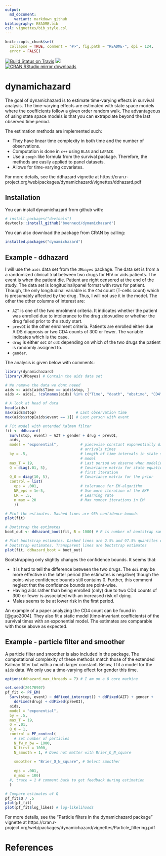 ```yaml
---
output:
  md_document:
    variant: markdown_github
bibliography: README.bib
csl: vignettes/bib_style.csl
---
```


```r
knitr::opts_chunk$set(
  collapse = TRUE, comment = "#>", fig.path = "README-", dpi = 124, 
  error = FALSE)
```

[![Build Status on Travis](https://travis-ci.org/boennecd/dynamichazard.svg?branch=master,osx)](https://travis-ci.org/boennecd/dynamichazard)
[![](https://www.r-pkg.org/badges/version/dynamichazard)](https://www.r-pkg.org/badges/version/dynamichazard)		
[![CRAN RStudio mirror downloads](http://cranlogs.r-pkg.org/badges/dynamichazard)](http://cran.rstudio.com/web/packages/dynamichazard/index.html)

# dynamichazard

The goal of dynamichazard is to estimate time-varying effects in survival analysis. The time-varying effects are estimated with state space models where the coefficients follow a given order random walk. The advantageous of using state space models is that you can extrapolate beyond the last observed time period.

The estimation methods are implemented such: 

* They have linear time complexity in both time and the number of observations.
* Computation is done in `c++` using `BLAS` and `LAPACK`.
* Use a `coxph` like formula from the survival package. Therefore, the methods are easily applied to panel datasets.
* Allows for time-varying covariates.

For more details, see the ddhazard vignette at https://cran.r-project.org/web/packages/dynamichazard/vignettes/ddhazard.pdf

## Installation

You can install dynamichazard from github with:

```R
# install.packages("devtools")
devtools::install_github("boennecd/dynamichazard")
```

You can also download the package from CRAN by calling:

```R
installed.packages("dynamichazard")
```

## Example - ddhazard
I will use the `aids` data set from the `JMbayes` package. The data set is from a a randomized clinical trial between two drugs for HIV or aids patients. The event is when the patient die. Patient are right censored at the end of the study. The data set is longitudinal/panel format with rows for patient. Though, the only longitudinal variable is the `CD4` count (T-cells count) which is presumably affected by the drug. Thus, I will not use it in the model. The other the other columns of interest are:

* `AZT` is one of the two enrolment criteria. It indicates whether the patient was enrolled due to intolerance to the drug zidovudine or whether the drug failed prior to the study start.
* `prevOI` is the other enrolment criteria. Patients are enrolled either due  AIDS diagnosis or two CD4 counts of 300 or fewer. The variable indicates which is the case.
* `drug` is either `ddC` or `ddI` depending on which of the two drugs the patient is randomly assigned to.
* `gender`.

The analysis is given below with comments:

```r
library(dynamichazard)
library(JMbayes) # Contain the aids data set

# We remove the data we dont neeed
aids <- aids[aids$Time == aids$stop, ]
aids <- aids[, !colnames(aids) %in% c("Time", "death", "obstime", "CD4")]

# A look at head of data
head(aids)
max(aids$stop)                  # Last observation time
max(aids$stop[aids$event == 1]) # Last person with event

# Fit model with extended Kalman filter
fit <- ddhazard(
  Surv(stop, event) ~ AZT + gender + drug + prevOI,
  aids,
  model = "exponential",          # piecewise constant exponentially distributed 
                                  # arrivals times
  by = .5,                        # Length of time intervals in state space 
                                  # model
  max_T = 19,                     # Last period we observe when modeling
  Q = diag(.01, 5),               # Covariance matrix for state equation in 
                                  # first iteration
  Q_0 = diag(10, 5),              # Covariance matrix for the prior
  control = list(
    eps = .001,                   # tolerance for EM-algorithm
    NR_eps = 1e-5,                # Use more iteration of the EKF
    LR = .5,                      # Learning rate
    n_max = 20                    # Max number iterations in EM
    ))

# Plot the estimates. Dashed lines are 95% confidence bounds
plot(fit)

# Bootstrap the estimates
boot_out <- ddhazard_boot(fit, R = 1000) # R is number of bootstrap samples

# Plot bootstrap estimates. Dashed lines are 2.5% and 97.5% quantiles of the 
# bootstrap estimates. Transparent lines are bootstrap estimates
plot(fit, ddhazard_boot = boot_out)
```

Bootstrapping only slightly changes the confidence bounds. It seems that:

* It is hard to tell the difference between the two drugs. The `ddi` may be more effective in the latter period (the estimates is negative) though the point-wise confidence bounds still contains 0. Further, this comment neglect that the confidence bounds are point-wise.
* Having aids rather than being enrolled (only) due to two CD4 counts of 300 or fewer is associated with an increased risk of dying.
* Males seems to be at lower risk in the first period.

An example of a paper analyzing the CD4 count can be found in [@guo2004]. They also fit a static model (time-invariant coefficients) of the survival times with an exponential model. The estimates are comparable with those above as expected.

## Example - particle filter and smoother
A particle filter and smoother is also included in the package. The computational complexity of these methods match those of the extended Kalman filter but with a much larger constant. Below, I fit a model for the `aids` data. We only use a time-varying effect for gender this time.

```r
options(ddhazard_max_threads = 7) # I am on a 8 core machine

set.seed(20170907)
pf_fit <- PF_EM(
  Surv(stop, event) ~ ddFixed_intercept() + ddFixed(AZT) + gender + 
    ddFixed(drug) + ddFixed(prevOI),
  aids,
  model = "exponential",
  by = .5,  
  max_T = 19,
  Q = .01,
  Q_0 = 1,
  control = PF_control(
    # set number of particles
    N_fw_n_bw = 1000, 
    N_first = 1000,
    N_smooth = 1, # Does not matter with Brier_O_N_square
    
    smoother = "Brier_O_N_square", # Select smoother
    
    eps = .001, 
    n_max = 100)
  #, trace = 1 # comment back to get feedback during estimation
  )
```

```r
# Compare estimates of Q
pf_fit$Q / .5
plot(pf_fit)
plot(pf_fit$log_likes) # log-likelihoods
```


For more details, see the "Particle filters in the dynamichazard package" vignette at https://cran.r-project.org/web/packages/dynamichazard/vignettes/Particle_filtering.pdf

# References
